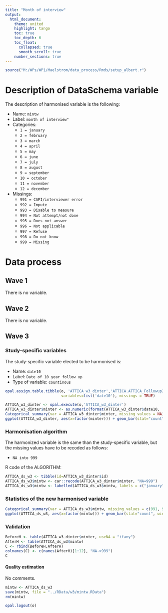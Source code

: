 ```yaml
---
title: "Month of interview"
output: 
  html_document:
    theme: united
    highlight: tango
    toc: true
    toc_depth: 6
    toc_float:
      collapsed: true
      smooth_scroll: true
    number_sections: true
---
```


<!-- ######################################################### --> 

<!-- # Installation, loading packages -->
<!-- **R script:** -->



```r
source("M:/WPs/WP1/Maelstrom/data_process/Rmds/setup_albert.r")
```

<!-- ######################################################### --> 

# Description of DataSchema variable 

The description of harmonised variable is the following:
  
* Name: `mintw`
* Label: `month of interview"`
* Categories: 
    + `1 = january`
    + `2 = february`
    + `3 = march`
    + `4 = april`
    + `5 = may`
    + `6 = june`
    + `7 = july`
    + `8 = august`
    + `9 = september`
    + `10 = october`
    + `11 = november`
    + `12 = december`
* Missings: 
    + `991 = CAPI/interviewer error`
    + `992 = Impute`
    + `993 = Disable to measure`
    + `994 = Not attempt/not done`
    + `995 = Does not answer`
    + `996 = Not applicable`
    + `997 = Refuse`
    + `998 = Do not know`
    + `999 = Missing`

# Data process

## Wave 1 

There is no variable.

## Wave 2 

There is no variable.


## Wave 3 

### Study-specific variables

The study-specific variable elected to be harmonised is:

* Name: `date10`
* Label: `Date of 10 year follow up`
* Type of variable: `countinous`

```r
opal.assign.table.tibble(o, 'ATTICA_w3_dinter','ATTICA.ATTICA_Followup2',
                         variables=list('date10'), missings = TRUE)
```

```r
ATTICA_w3_dinter <- opal.execute(o,'ATTICA_w3_dinter')
ATTICA_w3_dinter$minter <- as.numeric(format(ATTICA_w3_dinter$date10, '%m'))
Categorical_summary(var = ATTICA_w3_dinter$minter, missing_values = NA)
ggplot(ATTICA_w3_dinter, aes(x=factor(minter))) + geom_bar(stat="count", width=0.4, fill="steelblue") + xlab("Month of interview") + ylab("Frequency")
```


### Harmonisation algorithm
The harmonized variable is the same than the study-specific variable, but the missing values have to be recoded as follows:

* `NA into 999`

R code of the ALGORITHM:

```r
ATTICA_ds_w3 <- tibble(id=ATTICA_w3_dinter$id)
ATTICA_ds_w3$mintw <- car::recode(ATTICA_w3_dinter$minter, "NA=999")
ATTICA_ds_w3$mintw <- labelled(ATTICA_ds_w3$mintw, labels = c("january"=1, "february"=2, "march"=3, "april"=4, "may"=5, "june"=6, "july"=7, "august"=8, "september"=9, "october"=10, "november"=11, "december"=12, "Missing"=999, "Do not know"=998, "Refuse"=997, "Not applicable"=996, "Does not answer"=995,  "Not attempt not done"=994, "Disable to measure"=993, "Impute"=992, "CAPI interviewer error"=991))
```

### Statistics of the new harmonised variable
```r
Categorical_summary(var = ATTICA_ds_w3$mintw, missing_values = c(991, 992, 993, 994, 995, 996, 997, 998, 999))
ggplot(ATTICA_ds_w3, aes(x=factor(mintw))) + geom_bar(stat="count", width=0.4, fill="steelblue") + xlab("Month of interview") + ylab("Frequency")
```

### Validation
```r
BeforeH <- table(ATTICA_w3_dinter$minter, useNA = "ifany")
AfterH <- table(ATTICA_ds_w3$mintw)
C <- rbind(BeforeH,AfterH)
colnames(C) <- c(names(AfterH)[1:12], "NA->999")
C
```

#### Quality estimation
No comments.



```r
mintw <- ATTICA_ds_w3
save(mintw, file = "../RData/w3/mintw.RData")
rm(mintw)
```

```r
opal.logout(o)
```




